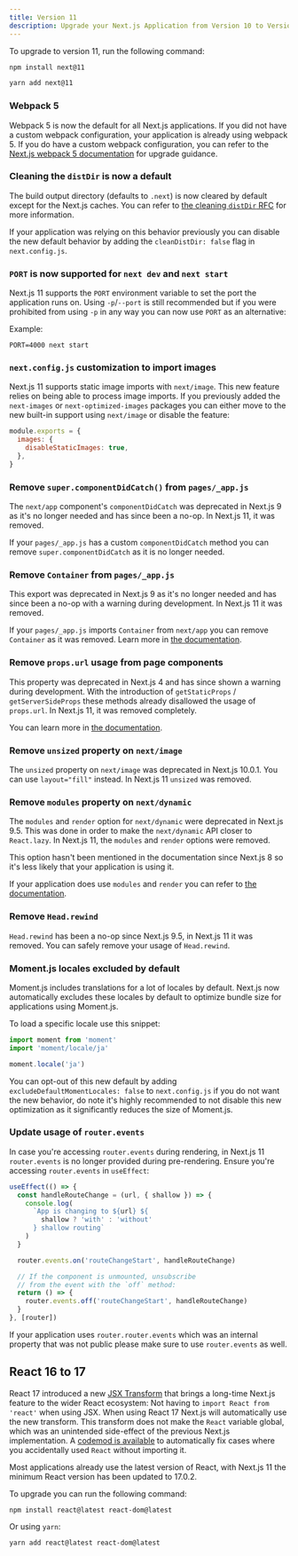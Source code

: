 ```yaml
---
title: Version 11
description: Upgrade your Next.js Application from Version 10 to Version 11.
---
```


To upgrade to version 11, run the following command:

```bash filename="Terminal"
npm install next@11

yarn add next@11
```

### Webpack 5

Webpack 5 is now the default for all Next.js applications. If you did not have a custom webpack configuration, your application is already using webpack 5. If you do have a custom webpack configuration, you can refer to the [Next.js webpack 5 documentation](/docs/messages/webpack5) for upgrade guidance.

### Cleaning the `distDir` is now a default

The build output directory (defaults to `.next`) is now cleared by default except for the Next.js caches. You can refer to [the cleaning `distDir` RFC](https://github.com/vercel/next.js/discussions/6009) for more information.

If your application was relying on this behavior previously you can disable the new default behavior by adding the `cleanDistDir: false` flag in `next.config.js`.

### `PORT` is now supported for `next dev` and `next start`

Next.js 11 supports the `PORT` environment variable to set the port the application runs on. Using `-p`/`--port` is still recommended but if you were prohibited from using `-p` in any way you can now use `PORT` as an alternative:

Example:

```
PORT=4000 next start
```

### `next.config.js` customization to import images

Next.js 11 supports static image imports with `next/image`. This new feature relies on being able to process image imports. If you previously added the `next-images` or `next-optimized-images` packages you can either move to the new built-in support using `next/image` or disable the feature:

```js filename="next.config.js"
module.exports = {
  images: {
    disableStaticImages: true,
  },
}
```

### Remove `super.componentDidCatch()` from `pages/_app.js`

The `next/app` component's `componentDidCatch` was deprecated in Next.js 9 as it's no longer needed and has since been a no-op. In Next.js 11, it was removed.

If your `pages/_app.js` has a custom `componentDidCatch` method you can remove `super.componentDidCatch` as it is no longer needed.

### Remove `Container` from `pages/_app.js`

This export was deprecated in Next.js 9 as it's no longer needed and has since been a no-op with a warning during development. In Next.js 11 it was removed.

If your `pages/_app.js` imports `Container` from `next/app` you can remove `Container` as it was removed. Learn more in [the documentation](/docs/messages/app-container-deprecated).

### Remove `props.url` usage from page components

This property was deprecated in Next.js 4 and has since shown a warning during development. With the introduction of `getStaticProps` / `getServerSideProps` these methods already disallowed the usage of `props.url`. In Next.js 11, it was removed completely.

You can learn more in [the documentation](/docs/messages/url-deprecated).

### Remove `unsized` property on `next/image`

The `unsized` property on `next/image` was deprecated in Next.js 10.0.1. You can use `layout="fill"` instead. In Next.js 11 `unsized` was removed.

### Remove `modules` property on `next/dynamic`

The `modules` and `render` option for `next/dynamic` were deprecated in Next.js 9.5. This was done in order to make the `next/dynamic` API closer to `React.lazy`. In Next.js 11, the `modules` and `render` options were removed.

This option hasn't been mentioned in the documentation since Next.js 8 so it's less likely that your application is using it.

If your application does use `modules` and `render` you can refer to [the documentation](/docs/messages/next-dynamic-modules).

### Remove `Head.rewind`

`Head.rewind` has been a no-op since Next.js 9.5, in Next.js 11 it was removed. You can safely remove your usage of `Head.rewind`.

### Moment.js locales excluded by default

Moment.js includes translations for a lot of locales by default. Next.js now automatically excludes these locales by default to optimize bundle size for applications using Moment.js.

To load a specific locale use this snippet:

```js
import moment from 'moment'
import 'moment/locale/ja'

moment.locale('ja')
```

You can opt-out of this new default by adding `excludeDefaultMomentLocales: false` to `next.config.js` if you do not want the new behavior, do note it's highly recommended to not disable this new optimization as it significantly reduces the size of Moment.js.

### Update usage of `router.events`

In case you're accessing `router.events` during rendering, in Next.js 11 `router.events` is no longer provided during pre-rendering. Ensure you're accessing `router.events` in `useEffect`:

```js
useEffect(() => {
  const handleRouteChange = (url, { shallow }) => {
    console.log(
      `App is changing to ${url} ${
        shallow ? 'with' : 'without'
      } shallow routing`
    )
  }

  router.events.on('routeChangeStart', handleRouteChange)

  // If the component is unmounted, unsubscribe
  // from the event with the `off` method:
  return () => {
    router.events.off('routeChangeStart', handleRouteChange)
  }
}, [router])
```

If your application uses `router.router.events` which was an internal property that was not public please make sure to use `router.events` as well.

## React 16 to 17

React 17 introduced a new [JSX Transform](https://reactjs.org/blog/2020/09/22/introducing-the-new-jsx-transform.html) that brings a long-time Next.js feature to the wider React ecosystem: Not having to `import React from 'react'` when using JSX. When using React 17 Next.js will automatically use the new transform. This transform does not make the `React` variable global, which was an unintended side-effect of the previous Next.js implementation. A [codemod is available](/docs/pages/building-your-application/upgrading/codemods#add-missing-react-import) to automatically fix cases where you accidentally used `React` without importing it.

Most applications already use the latest version of React, with Next.js 11 the minimum React version has been updated to 17.0.2.

To upgrade you can run the following command:

```
npm install react@latest react-dom@latest
```

Or using `yarn`:

```
yarn add react@latest react-dom@latest
```
